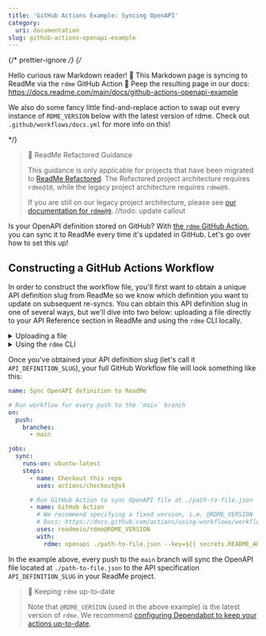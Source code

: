 ```yaml
---
title: 'GitHub Actions Example: Syncing OpenAPI'
category:
  uri: documentation
slug: github-actions-openapi-example
---
```


{/* prettier-ignore */}
{/*

Hello curious raw Markdown reader! 👋
This Markdown page is syncing to ReadMe via the `rdme` GitHub Action 🦉
Peep the resulting page in our docs: https://docs.readme.com/main/docs/github-actions-openapi-example

We also do some fancy little find-and-replace action to swap out every instance
of `RDME_VERSION` below with the latest version of rdme.
Check out `.github/workflows/docs.yml` for more info on this!

\*/}

> 🚧 ReadMe Refactored Guidance
>
> This guidance is only applicable for projects that have been migrated to [ReadMe Refactored](https://docs.readme.com/main/docs/migration). The Refactored project architecture requires `rdme@10`, while the legacy project architecture requires `rdme@9`.
>
> If you are still on our legacy project architecture, please see [our documentation for `rdme@9`](https://docs.readme.com/main/docs/rdme-legacy). //todo: update callout

Is your OpenAPI definition stored on GitHub? With [the `rdme` GitHub Action](https://docs.readme.com/main/docs/rdme), you can sync it to ReadMe every time it's updated in GitHub. Let's go over how to set this up!

## Constructing a GitHub Actions Workflow

In order to construct the workflow file, you'll first want to obtain a unique API definition slug from ReadMe so we know which definition you want to update on subsequent re-syncs. You can obtain this API definition slug in one of several ways, but we'll dive into two below: uploading a file directly to your API Reference section in ReadMe and using the `rdme` CLI locally.

<details>
<summary>Uploading a file</summary>

Follow [these instructions](https://docs.readme.com/main/docs/openapi) on uploading a new OpenAPI file in "edit" mode in your project's API Reference section. Once the file is uploaded, you'll see the following in the API Definitions list (the red outline is where you'll find your API definition slug):

![](https://files.readme.io/01836ba5f771634a81e1ca704e76aec2ab05c836a26c4a40f45a4147794d0161-Screenshot_2025-07-03_at_3.49.14_PM.png)

</details>
<details>
<summary>Using the <code>rdme</code> CLI</summary>

Alternatively, you can obtain the API definition slug by running the following `rdme` CLI command on your local machine:

```sh
rdme openapi upload [url-or-local-path-to-file]
```

Once you follow the prompts and upload your OpenAPI definition, you'll receive a confirmation message that looks something like this:

```
Your API definition ([your-slug-here.json]) was successfully created in ReadMe!
```

</details>

Once you've obtained your API definition slug (let's call it `API_DEFINITION_SLUG`), your full GitHub Workflow file will look something like this:

```yml
name: Sync OpenAPI definition to ReadMe

# Run workflow for every push to the `main` branch
on:
  push:
    branches:
      - main

jobs:
  sync:
    runs-on: ubuntu-latest
    steps:
      - name: Checkout this repo
        uses: actions/checkout@v4

      # Run GitHub Action to sync OpenAPI file at ./path-to-file.json
      - name: GitHub Action
        # We recommend specifying a fixed version, i.e. @RDME_VERSION
        # Docs: https://docs.github.com/actions/using-workflows/workflow-syntax-for-github-actions#example-using-versioned-actions
        uses: readmeio/rdme@RDME_VERSION
        with:
          rdme: openapi ./path-to-file.json --key=${{ secrets.README_API_KEY }} --slug=API_DEFINITION_SLUG
```

In the example above, every push to the `main` branch will sync the OpenAPI file located at `./path-to-file.json` to the API specification `API_DEFINITION_SLUG` in your ReadMe project.

> 📘 Keeping `rdme` up-to-date
>
> Note that `@RDME_VERSION` (used in the above example) is the latest version of `rdme`. We recommend [configuring Dependabot to keep your actions up-to-date](https://docs.github.com/code-security/dependabot/working-with-dependabot/keeping-your-actions-up-to-date-with-dependabot).

